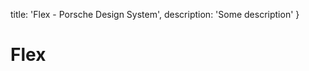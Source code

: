 
  title: 'Flex - Porsche Design System',
  description: 'Some description'
}

# Flex <ComponentStatus tagName="p-flex"></ComponentStatus>

<TableOfContents headings={[]} />

